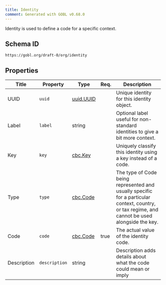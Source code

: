 ```yaml
---
title: Identity
comment: Generated with GOBL v0.68.0
---
```


Identity is used to define a code for a specific context.

## Schema ID

`https://gobl.org/draft-0/org/identity`

## Properties

| Title       | Property      | Type                            | Req. | Description                                                                                                                                     |
|-------------|---------------|---------------------------------|------|-------------------------------------------------------------------------------------------------------------------------------------------------|
| UUID        | `uuid`        | [uuid.UUID](/draft-0/uuid/uuid) |      | Unique identity for this identity object.                                                                                                       |
| Label       | `label`       | string                          |      | Optional label useful for non-standard identities to give a bit more context.                                                                   |
| Key         | `key`         | [cbc.Key](/draft-0/cbc/key)     |      | Uniquely classify this identity using a key instead of a code.                                                                                  |
| Type        | `type`        | [cbc.Code](/draft-0/cbc/code)   |      | The type of Code being represented and usually specific for a particular context, country, or tax regime, and cannot be used alongside the key. |
| Code        | `code`        | [cbc.Code](/draft-0/cbc/code)   | true | The actual value of the identity code.                                                                                                          |
| Description | `description` | string                          |      | Description adds details about what the code could mean or imply                                                                                |

